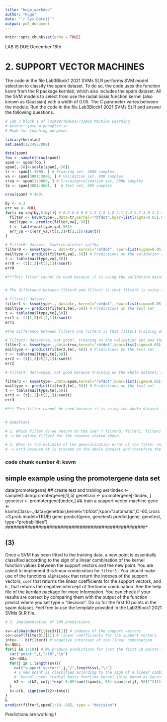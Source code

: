 ```yaml
---
title: "hugo_workdoc"
author: "Hugo"
date: "`r Sys.Date()`"
output: pdf_document
---
```


```r
knitr::opts_chunk$set(echo = TRUE)
```
LAB IS DUE December 18th

# 2. SUPPORT VECTOR MACHINES
The code in the file Lab3Block1 2021 SVMs St.R performs SVM model selection to classify the spam dataset. To do so, the code uses the function ksvm from the R package kernlab, which also includes the spam dataset. All the SVM models to select from use the radial basis function kernel (also known as Gaussian) with a width of 0.05. The C parameter varies between the models. Run the code in the file Lab3Block1 2021 SVMs St.R and answer the following questions.

```r
# Lab 3 block 1 of 732A99/TDDE01/732A68 Machine Learning
# Author: jose.m.pena@liu.se
# Made for teaching purposes

library(kernlab)
set.seed(1234567890)

data(spam)
foo <- sample(nrow(spam))
spam <- spam[foo,]
spam[,-58]<-scale(spam[,-58])
tr <- spam[1:3000, ] # Training set, 3000 samples
va <- spam[3001:3800, ] # Validation set, 800 samples
trva <- spam[1:3800, ] # Training+validation set, 3800 samples
te <- spam[3801:4601, ]  # Test set, 800 samples

nrow(spam) # 4601

by <- 0.3
err_va <- NULL
for(i in seq(by,5,by)){ # 0.3 0.6 0.9 1.2 1.5 1.8 2.1 2.4 2.7 3.0 3.3 3.6 3.9 4.2 4.5 4.8
  filter <- ksvm(type~.,data=tr,kernel="rbfdot",kpar=list(sigma=0.05),C=i,scaled=FALSE)
  mailtype <- predict(filter,va[,-58])
  t <- table(mailtype,va[,58])
  err_va <-c(err_va,(t[1,2]+t[2,1])/sum(t))
}

# Filter0: data=tr, C=which.min(err_va)*by
filter0 <- ksvm(type~., data=tr, kernel="rbfdot", kpar=list(sigma=0.05), C=which.min(err_va)*by, scaled=FALSE)
mailtype <- predict(filter0,va[,-58]) # Predictions on the validation set
t <- table(mailtype,va[,58])
err0 <- (t[1,2]+t[2,1])/sum(t)
err0

#***This filter cannot be used because it is using the validation dataset for prediction therefore the error reported cannot be compared with the other filters that use the test data for prediction.


# The difference between filter0 and filter1 is that filter0 is using the validation dataset for the prediction while filter 1 uses the test dataset for the prediction. 

# Filter1: data=tr, 
filter1 <- ksvm(type~., data=tr, kernel="rbfdot", kpar=list(sigma=0.05), C=which.min(err_va)*by, scaled=FALSE)
mailtype <- predict(filter1,te[,-58]) # Predictions on the test set
t <- table(mailtype,te[,58])
err1 <- (t[1,2]+t[2,1])/sum(t)
err1

#The difference between filter1 and filter2 is that filter1 training dataset for training while fitler2 is using training and validation for training. Both are using the test dataset for prediction. If we were to use filter 1, we would completely disregard the validation dataset in the training of the filter, therefore **my opinion** is that filter2 is better because it is trained on bigger dataset (training+validation) thus it is more likely to be more accurate. This is confimed by the error rate of filter2 which is slightly lower than the error rate of filter1.

# Filter2: data=trva, not good?, training on the validation set and the training set
filter2 <- ksvm(type~.,data=trva,kernel="rbfdot",kpar=list(sigma=0.05),C=which.min(err_va)*by,scaled=FALSE)
mailtype <- predict(filter2,te[,-58]) # Predictions on the test set
t <- table(mailtype,te[,58])
err2 <- (t[1,2]+t[2,1])/sum(t)
err2

# Filter3: data=spam, not good because training on the whole dataset, also predicting on the test dataset. 

filter3 <- ksvm(type~.,data=spam,kernel="rbfdot",kpar=list(sigma=0.05),C=which.min(err_va)*by,scaled=FALSE)
mailtype <- predict(filter3,te[,-58]) # Predictions on the test set
t <- table(mailtype,te[,58])
err3 <- (t[1,2]+t[2,1])/sum(t)
err3

#*** This filter cannot be used because it is using the whole dataset for the training, therefore the prediction on the test data, which is included in the training data, is not reliable.


# Questions

# 1. Which filter do we return to the user ? filter0, filter1, filter2 or filter3? Why?
# -> We return filter2 for the reasons stated above.

# 2. What is the estimate of the generalization error of the filter returned to the user? err0, err1, err2 or err3? Why?
# -> err3 because it is trained on the whole dataset and therefore the error rate is the most likely to be close to the generalization error.

```
###################################################
### code chunk number 4: ksvm
###################################################
## simple example using the promotergene data set
data(promotergene)
## create test and training set
tindex <- sample(1:dim(promotergene)[1],5)
genetrain <- promotergene[-tindex, ]
genetest <- promotergene[tindex,]
## train a support vector machine
gene <- ksvm(Class~.,data=genetrain,kernel="rbfdot",kpar="automatic",C=60,cross=3,prob.model=TRUE)
gene
predict(gene, genetest)
predict(gene, genetest, type="probabilities")
###################################################*

## (3) 
Once a SVM has been fitted to the training data, a new point is essentially classified according to the sign of a linear combination of the kernel function values between the support vectors and the new point.
You are asked to implement this linear combination for `filter3` . You should make use of the functions `alphaindex` that return the indexes of the support vectors, `coef` that returns the linear coefficients for the support vectors, and `b` , that returns the negative intercept of the linear combination. See the help file of the kernlab package for more information. You can check if your results are correct by comparing them with the output of the function predict where you set type = "decision".
Do so for the first 10 points in the spam dataset. Feel free to use the template provided in the Lab3Block1 2021 SVMs St.R file.

```r

# 3. Implementation of SVM predictions.

sv<-alphaindex(filter3)[[1]] # indexes of the support vectors
co<-coef(filter3)[[1]] # linear coefficients for the support vectors
inte<- - b(filter3) # negative intercept of the linear combination
k<-NULL
for(i in 1:10){ # We produce predictions for just the first 10 points in the dataset.
  cat("point:",i,"/10","\n")
  k2<-NULL
  for(j in 1:length(sv)){
    cat("support vector:",j,"/",length(sv),"\r")
    # a new point is classified according to the sign of a linear combination of the kernel function values between the support vectors and the new point.
    # "kernel used: "radial basis function kernel (also known as Gaussian) with a width of 0.05"
    k2 <- c(k2, co[j]*exp(-0.05*sum((spam[i,-58]-spam[sv[j],-58])^2)))
  }
  k<-c(k, sign(sum(k2)+inte))
}
k
predict(filter3,spam[1:10,-58], type = "decision")
```

Predictions are working !

